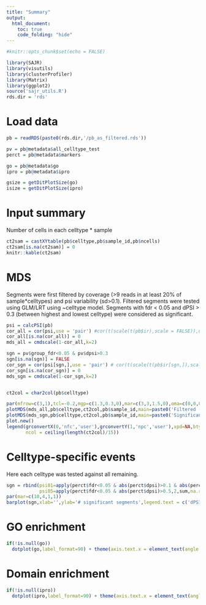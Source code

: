 ```yaml
---
title: "Summary"
output:
  html_document:
    toc: true
    code_folding: "hide"
---
```


```r
#knitr::opts_chunk$set(echo = FALSE)
```

```r
library(SAJR)
library(visutils)
library(clusterProfiler)
library(Matrix)
library(ggplot2)
source('sajr_utils.R')
rds.dir = 'rds'
```

# Load data
```r
pb = readRDS(paste0(rds.dir,'/pb_as_filtered.rds'))

pv = pb@metadata$all_celltype_test
perct = pb@metadata$markers

go = pb@metadata$go
ipro = pb@metadata$ipro

gsize = getDitPlotSize(go)
isize = getDitPlotSize(ipro)
```


# Input summary
Number of cells in each celltype * sample
```r
ct2sam = castXYtable(pb$celltype,pb$sample_id,pb$ncells)
ct2sam[is.na(ct2sam)] = 0
knitr::kable(ct2sam)
```


# MDS
Segments were first filtered by coverage (>9 reads in at least 20% of sample*celltypes) and psi variability (sd>0.1).
Filtered segments were tested using GLM/LRT using ~celltype model. Segments with fdr < 0.05 and dPSI > 0.3 (between highest and lowest celltype) were considered as significant.
```r
psi = calcPSI(pb)
cor_all = cor(psi,use = 'pair') #cor(t(scale(t(pb$ir),scale = FALSE)),use = 'pair')
cor_all[is.na(cor_all)] = 0
mds_all = cmdscale(1-cor_all,k=2)

sgn = pv$group_fdr<0.05 & pv$dpsi>0.3
sgn[is.na(sgn)] = FALSE
cor_sgn = cor(psi[sgn,],use = 'pair') # cor(t(scale(t(pb$ir[sgn,]),scale = FALSE)),use = 'pair')
cor_sgn[is.na(cor_sgn)] = 0
mds_sgn = cmdscale(1-cor_sgn,k=2)


ct2col = char2col(pb$celltype)

par(mfrow=c(3,1),tcl=-0.2,mgp=c(1.3,0.3,0),mar=c(3,3,1.5,0),oma=c(0,0,0,0),bty='n',lwd=2)
plotMDS(mds_all,pb$celltype,ct2col,pb$sample_id,main=paste0('Filtered (',length(pb),')'))
plotMDS(mds_sgn,pb$celltype,ct2col,pb$sample_id,main=paste0('Significant (',sum(sgn),')'))
plot.new()
legend(grconvertX(0,'nfc','user'),grconvertY(1,'npc','user'),xpd=NA,bty='n',pch=19,col=ct2col,legend = names(ct2col),title='Celltypes',
       ncol = ceiling(length(ct2col)/15))
```

# Celltype-specific events
Here each celltype was tested against all remaining.
```r
sgn = rbind(psi01=apply(perct$fdr<0.05 & abs(perct$dpsi)>0.1 & abs(perct$dpsi) <= 0.5,2,sum,na.rm=TRUE),
            psi05=apply(perct$fdr<0.05 & abs(perct$dpsi)>0.5,2,sum,na.rm=TRUE))
par(mar=c(10,4,1,1))
barplot(sgn,xlab='',ylab='# significant segments',legend.text = c('dPSI > 0.1', 'dPSI > 0.5'),las=2)
```

# GO enrichment
```r
if(!is.null(go))
  dotplot(go,label_format=90) + theme(axis.text.x = element_text(angle = 90))
```

# Domain enrichment
```r
if(!is.null(ipro))
  dotplot(ipro,label_format=90) + theme(axis.text.x = element_text(angle = 90))
```


